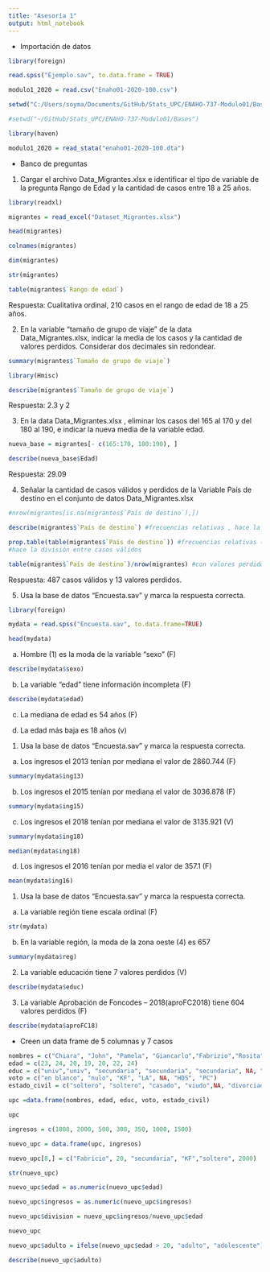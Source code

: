 ```yaml
---
title: "Asesoría 1"
output: html_notebook
---
```


* Importación de datos

```r
library(foreign)

read.spss("Ejemplo.sav", to.data.frame = TRUE)
```

```r
modulo1_2020 = read.csv("Enaho01-2020-100.csv")
```

```r
setwd("C:/Users/soyma/Documents/GitHub/Stats_UPC/ENAHO-737-Modulo01/Bases")
```

```r
#setwd("~/GitHub/Stats_UPC/ENAHO-737-Modulo01/Bases")
```

```r
library(haven)

modulo1_2020 = read_stata("enaho01-2020-100.dta")
```

* Banco de preguntas 

1.	Cargar el archivo Data_Migrantes.xlsx e identificar el tipo de variable de la pregunta Rango de Edad y la cantidad de casos entre 18 a 25 años.

```r
library(readxl) 

migrantes = read_excel("Dataset_Migrantes.xlsx")
```

```r
head(migrantes)
```

```r
colnames(migrantes)
```

```r
dim(migrantes)
```

```r
str(migrantes)
```

```r
table(migrantes$`Rango de edad`)
```

Respuesta: Cualitativa ordinal, 210 casos en el rango de edad de 18 a 25 años.

2.	En la variable “tamaño de grupo de viaje” de la data Data_Migrantes.xlsx, indicar la media de los casos y la cantidad de valores perdidos. Considerar dos decimales sin redondear.

```r
summary(migrantes$`Tamaño de grupo de viaje`)
```

```r
library(Hmisc)

describe(migrantes$`Tamaño de grupo de viaje`)
```

Respuesta: 2.3 y 2

3.	En la data Data_Migrantes.xlsx , eliminar los casos del 165 al 170 y del 180 al 190, e indicar la nueva media de la variable edad. 

```r
nueva_base = migrantes[- c(165:170, 180:190), ]
```

```r
describe(nueva_base$Edad)
```
Respuesta: 29.09

4.	Señalar la cantidad de casos válidos y perdidos de la Variable País de destino en el conjunto de datos Data_Migrantes.xlsx

```r
#nrow(migrantes[is.na(migrantes$`País de destino`),])
```

```r
describe(migrantes$`País de destino`) #frecuencias relativas , hace la división entre casos válidos
```

```r
prop.table(table(migrantes$`País de destino`)) #frecuencias relativas (sin valores pérdidos) 
#hace la división entre casos válidos
```

```r
table(migrantes$`País de destino`)/nrow(migrantes) #con valores perdidos, hace la división entre todos los casos
```

Respuesta: 487 casos válidos y 13 valores perdidos.

5.	Usa la base de datos “Encuesta.sav” y marca la respuesta correcta.

```r
library(foreign)       

mydata = read.spss("Encuesta.sav", to.data.frame=TRUE)
```

```r
head(mydata)
```


a)	Hombre (1) es la moda de la variable “sexo” (F)

```r
describe(mydata$sexo)
```

b)	La variable “edad” tiene información incompleta (F)

```r
describe(mydata$edad)
```

c)	La mediana de edad es 54 años (F)

d)	La edad más baja es 18 años (v)

1.	Usa la base de datos “Encuesta.sav” y marca la respuesta correcta.

a.	Los ingresos el 2013 tenían por mediana el valor de 2860.744 (F)
```r
summary(mydata$ing13)
```

b.	Los ingresos el 2015 tenían por mediana el valor de 3036.878 (F)
```r
summary(mydata$ing15)
```

c.	Los ingresos el 2018 tenían por mediana el valor de 3135.921 (V)
```r
summary(mydata$ing18)
```

```r
median(mydata$ing18)
```

d.	Los ingresos el 2016 tenían por media el valor de 357.1 (F)
```r
mean(mydata$ing16)
```

1.	Usa la base de datos “Encuesta.sav” y marca la respuesta correcta.

a.	La variable región tiene escala ordinal (F)
```r
str(mydata)
```

b.	En la variable región, la moda de la zona oeste (4) es 657
```r
summary(mydata$reg)
```

2.	La variable educación tiene 7 valores perdidos (V)
```r
describe(mydata$educ)
```

3.	La variable Aprobación de Foncodes – 2018(aproFC2018) tiene 604 valores perdidos (F)
```r
describe(mydata$aproFC18)
```

* Creen un data frame de 5 columnas y 7 casos
```r
nombres = c("Chiara", "John", "Pamela", "Giancarlo","Fabrizio","Rosita", NA)
edad = c(23, 24, 20, 19, 20, 22, 24)
educ = c("univ","univ", "secundaria", "secundaria", "secundaria", NA, "univ")
voto = c("en blanco", "nulo", "KF", "LA", NA, "HDS", "PC")
estado_civil = c("soltero", "soltero", "casado", "viudo",NA, "divorciado", "soltero")
```

```r
upc =data.frame(nombres, edad, educ, voto, estado_civil)
```

```r
upc
```

```r
ingresos = c(1000, 2000, 500, 300, 350, 1000, 1500)
```

```r
nuevo_upc = data.frame(upc, ingresos)
```

```r
nuevo_upc[8,] = c("Fabricio", 20, "secundaria", "KF","soltero", 2000)
```

```r
str(nuevo_upc)
```

```r
nuevo_upc$edad = as.numeric(nuevo_upc$edad)
```

```r
nuevo_upc$ingresos = as.numeric(nuevo_upc$ingresos)
```

```r
nuevo_upc$division = nuevo_upc$ingresos/nuevo_upc$edad
```

```r
nuevo_upc
```

```r
nuevo_upc$adulto = ifelse(nuevo_upc$edad > 20, "adulto", "adolescente") 

describe(nuevo_upc$adulto)
```

